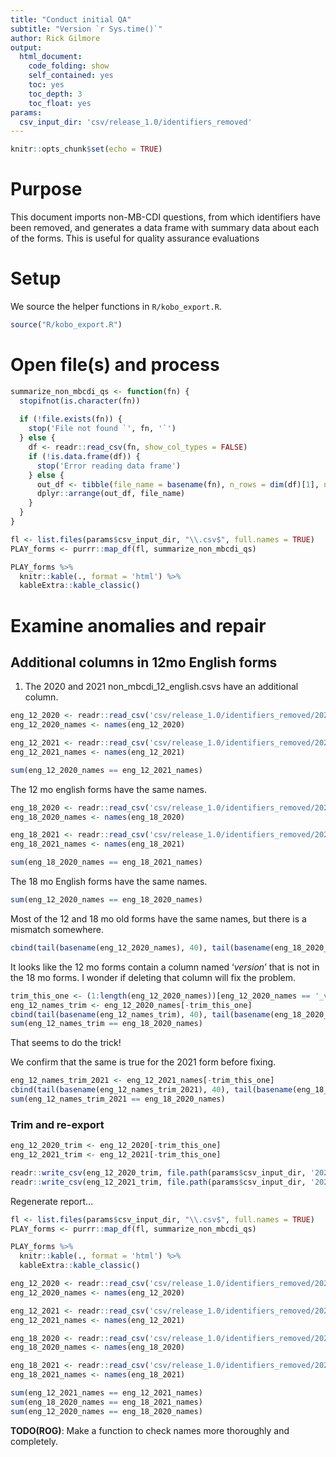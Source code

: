 ```yaml
---
title: "Conduct initial QA"
subtitle: "Version `r Sys.time()`"
author: Rick Gilmore
output: 
  html_document:
    code_folding: show
    self_contained: yes
    toc: yes
    toc_depth: 3
    toc_float: yes
params:
  csv_input_dir: 'csv/release_1.0/identifiers_removed'
---
```


```r
knitr::opts_chunk$set(echo = TRUE)
```

# Purpose

This document imports non-MB-CDI questions, from which identifiers have been removed, and generates a data frame with summary data about each of the forms. This is useful for quality assurance evaluations

# Setup

We source the helper functions in `R/kobo_export.R`.

```r
source("R/kobo_export.R")
```

# Open file(s) and process

```r
summarize_non_mbcdi_qs <- function(fn) {
  stopifnot(is.character(fn))
  
  if (!file.exists(fn)) {
    stop('File not found `', fn, '`')
  } else {
    df <- readr::read_csv(fn, show_col_types = FALSE)
    if (!is.data.frame(df)) {
      stop('Error reading data frame')
    } else {
      out_df <- tibble(file_name = basename(fn), n_rows = dim(df)[1], n_vars = dim(df)[2])
      dplyr::arrange(out_df, file_name)
    }
  }
}
```

```r
fl <- list.files(params$csv_input_dir, "\\.csv$", full.names = TRUE)
PLAY_forms <- purrr::map_df(fl, summarize_non_mbcdi_qs)

PLAY_forms %>%
  knitr::kable(., format = 'html') %>%
  kableExtra::kable_classic()
```
# Examine anomalies and repair

## Additional columns in 12mo English forms

1. The 2020 and 2021 non_mbcdi_12_english.csvs have an additional column.

```r
eng_12_2020 <- readr::read_csv('csv/release_1.0/identifiers_removed/2020_non_mbcdi_12_english.csv', show_col_types = FALSE)
eng_12_2020_names <- names(eng_12_2020)

eng_12_2021 <- readr::read_csv('csv/release_1.0/identifiers_removed/2021_non_mbcdi_12_english.csv', show_col_types = FALSE)
eng_12_2021_names <- names(eng_12_2021)

sum(eng_12_2020_names == eng_12_2021_names)
```

The 12 mo english forms have the same names.

```r
eng_18_2020 <- readr::read_csv('csv/release_1.0/identifiers_removed/2020_non_mbcdi_18_english.csv', show_col_types = FALSE)
eng_18_2020_names <- names(eng_18_2020)

eng_18_2021 <- readr::read_csv('csv/release_1.0/identifiers_removed/2021_non_mbcdi_18_english.csv', show_col_types = FALSE)
eng_18_2021_names <- names(eng_18_2021)

sum(eng_18_2020_names == eng_18_2021_names)
```

The 18 mo English forms have the same names.

```r
sum(eng_12_2020_names == eng_18_2020_names)
```

Most of the 12 and 18 mo old forms have the same names, but there is a mismatch somewhere.

```r
cbind(tail(basename(eng_12_2020_names), 40), tail(basename(eng_18_2020_names), 40))
```

It looks like the 12 mo forms contain a column named '_version_' that is not in the 18 mo forms. I wonder if deleting that column will fix the problem.

```r
trim_this_one <- (1:length(eng_12_2020_names))[eng_12_2020_names == '_version_']
eng_12_names_trim <- eng_12_2020_names[-trim_this_one]
cbind(tail(basename(eng_12_names_trim), 40), tail(basename(eng_18_2020_names), 40))
sum(eng_12_names_trim == eng_18_2020_names)
```

That seems to do the trick!

We confirm that the same is true for the 2021 form before fixing.

```r
eng_12_names_trim_2021 <- eng_12_2021_names[-trim_this_one]
cbind(tail(basename(eng_12_names_trim_2021), 40), tail(basename(eng_18_2020_names), 40))
sum(eng_12_names_trim_2021 == eng_18_2020_names)
```


### Trim and re-export

```r
eng_12_2020_trim <- eng_12_2020[-trim_this_one]
eng_12_2021_trim <- eng_12_2021[-trim_this_one]

readr::write_csv(eng_12_2020_trim, file.path(params$csv_input_dir, '2020_non_mbcdi_12_english.csv'))
readr::write_csv(eng_12_2021_trim, file.path(params$csv_input_dir, '2021_non_mbcdi_12_english.csv'))
```

Regenerate report...

```r
fl <- list.files(params$csv_input_dir, "\\.csv$", full.names = TRUE)
PLAY_forms <- purrr::map_df(fl, summarize_non_mbcdi_qs)

PLAY_forms %>%
  knitr::kable(., format = 'html') %>%
  kableExtra::kable_classic()
```

```r
eng_12_2020 <- readr::read_csv('csv/release_1.0/identifiers_removed/2020_non_mbcdi_12_english.csv', show_col_types = FALSE)
eng_12_2020_names <- names(eng_12_2020)

eng_12_2021 <- readr::read_csv('csv/release_1.0/identifiers_removed/2021_non_mbcdi_12_english.csv', show_col_types = FALSE)
eng_12_2021_names <- names(eng_12_2021)

eng_18_2020 <- readr::read_csv('csv/release_1.0/identifiers_removed/2020_non_mbcdi_18_english.csv', show_col_types = FALSE)
eng_18_2020_names <- names(eng_18_2020)

eng_18_2021 <- readr::read_csv('csv/release_1.0/identifiers_removed/2021_non_mbcdi_18_english.csv', show_col_types = FALSE)
eng_18_2021_names <- names(eng_18_2021)

sum(eng_12_2021_names == eng_12_2021_names)
sum(eng_18_2020_names == eng_18_2021_names)
sum(eng_12_2020_names == eng_18_2020_names)
```

**TODO(ROG)**: Make a function to check names more thoroughly and completely.